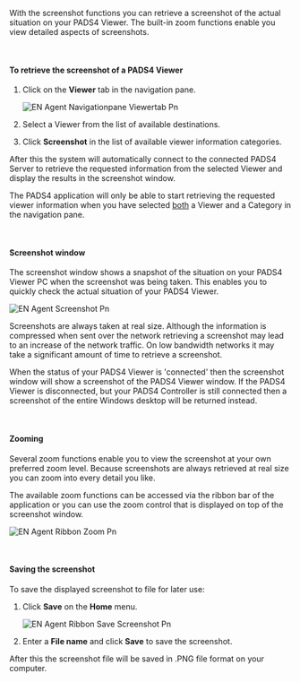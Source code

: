 With the screenshot functions you can retrieve a screenshot of the actual situation on your PADS4 Viewer. The built-in zoom functions enable you view detailed aspects of screenshots.

 

#### **To retrieve the screenshot of a PADS4 Viewer**

1. Click on the **Viewer** tab in the navigation pane.

   ![EN Agent Navigationpane Viewertab Pn](/images/digital-signage/windows-applications/agent/remote-management-and-monitoring/EN-Agent-Navigationpane-Viewertab.png)
2. Select a Viewer from the list of available destinations.
3. Click **Screenshot** in the list of available viewer information categories.

After this the system will automatically connect to the connected PADS4 Server to retrieve the requested information from the selected Viewer and display the results in the screenshot window.

<Warning>
  The PADS4 application will only be able to start retrieving the requested viewer information when you have selected <u>both</u> a Viewer and a Category in the navigation pane.
</Warning>

 

#### **Screenshot window**

The screenshot window shows a snapshot of the situation on your PADS4 Viewer PC when the screenshot was being taken. This enables you to quickly check the actual situation of your PADS4 Viewer.

![EN Agent Screenshot Pn](/images/digital-signage/windows-applications/agent/remote-management-and-monitoring/EN-Agent-Screenshot.png)

<Tip>
  Screenshots are always taken at real size. Although the information is compressed when sent over the network retrieving a screenshot may lead to an increase of the network traffic. On low bandwidth networks it may take a significant amount of time to retrieve a screenshot.
</Tip>

When the status of your PADS4 Viewer is 'connected' then the screenshot window will show a screenshot of the PADS4 Viewer window. If the PADS4 Viewer is disconnected, but your PADS4 Controller is still connected then a screenshot of the entire Windows desktop will be returned instead.

 

#### **Zooming**

Several zoom functions enable you to view the screenshot at your own preferred zoom level. Because screenshots are always retrieved at real size you can zoom into every detail you like.

The available zoom functions can be accessed via the ribbon bar of the application or you can use the zoom control that is displayed on top of the screenshot window.

![EN Agent Ribbon Zoom Pn](/images/digital-signage/windows-applications/agent/remote-management-and-monitoring/EN-Agent-Ribbon-Zoom.png)

 

#### **Saving the screenshot**

To save the displayed screenshot to file for later use:

1. Click **Save** on the **Home** menu.

   ![EN Agent Ribbon Save Screenshot Pn](/images/digital-signage/windows-applications/agent/remote-management-and-monitoring/EN-Agent-Ribbon-SaveScreenshot.png)
2. Enter a **File name** and click **Save** to save the screenshot.

After this the screenshot file will be saved in .PNG file format on your computer.